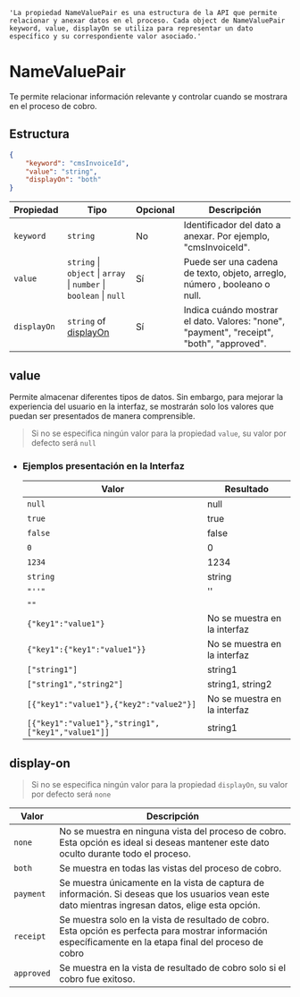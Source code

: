     'La propiedad NameValuePair es una estructura de la API que permite relacionar y anexar datos en el proceso. Cada object de NameValuePair keyword, value, displayOn se utiliza para representar un dato específico y su correspondiente valor asociado.'

# NameValuePair

Te permite relacionar información relevante y controlar cuando se mostrara en el proceso de cobro.

## Estructura

```json
{
    "keyword": "cmsInvoiceId",
    "value": "string",
    "displayOn": "both"
}
```

| Propiedad   | Tipo                                                                                   | Opcional | Descripción                                                                                       |
|-------------|----------------------------------------------------------------------------------------|----------|---------------------------------------------------------------------------------------------------|
| `keyword`   | `string`                                                                               | No       | Identificador del dato a anexar. Por ejemplo, "cmsInvoiceId".                                     |
| `value`     | `string` &#124; `object` &#124; `array` &#124; `number` &#124; `boolean` &#124; `null` | Sí       | Puede ser una cadena de texto, objeto, arreglo, número , booleano o null.                         |
| `displayOn` | `string` of [displayOn](#display-on)                          | Sí       | Indica cuándo mostrar el dato. Valores: "none", "payment", "receipt", "both", "approved".         |

## value

Permite almacenar diferentes tipos de datos. Sin embargo, para mejorar la experiencia del usuario en la interfaz, se mostrarán solo los valores que puedan ser presentados de manera comprensible.

> Si no se especifica ningún valor para la propiedad `value`, su valor por defecto será `null`

- ### Ejemplos presentación en la Interfaz

    | Valor                                             | Resultado                    |
    |---------------------------------------------------|------------------------------|
    | `null`                                            | null                         |
    | `true`                                            | true                         |
    | `false`                                           | false                        |
    |  `0`                                              | 0                            |
    |  `1234`                                           | 1234                         |
    |  `string`                                         | string                       |
    |  `"''"`                                           | ''                           |
    |  `""`                                             |                              |
    | `{"key1":"value1"}`                               | No se muestra en la interfaz |
    | `{"key1":{"key1":"value1"}}`                      | No se muestra en la interfaz |
    | `["string1"]`                                     | string1                      |
    | `["string1","string2"]`                           | string1, string2             |
    | `[{"key1":"value1"},{"key2":"value2"}]`           | No se muestra en la interfaz |
    | `[{"key1":"value1"},"string1",["key1","value1"]]` | string1                      |

## display-on

> Si no se especifica ningún valor para la propiedad `displayOn`, su valor por defecto será `none`

| Valor       | Descripción                                                                                                                                                           |
|-------------|-----------------------------------------------------------------------------------------------------------------------------------------------------------------------|
| `none`      | No se muestra en ninguna vista del proceso de cobro. Esta opción es ideal si deseas mantener este dato oculto durante todo el proceso.                                |
| `both`      | Se muestra en todas las vistas del proceso de cobro.                                                                                                                  |
| `payment`   | Se muestra únicamente en la vista de captura de información. Si deseas que los usuarios vean este dato mientras ingresan datos, elige esta opción.                    |
| `receipt`   | Se muestra solo en la vista de resultado de cobro. Esta opción es perfecta para mostrar información específicamente en la etapa final del proceso de cobro            |
| `approved`  | Se muestra en la vista de resultado de cobro solo si el cobro fue exitoso.                                                                                            |
